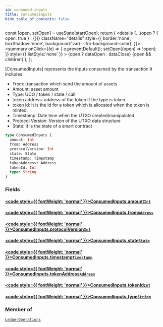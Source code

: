 ```yaml
---
id: consumed-inputs
title: ConsumedInputs
hide_table_of_contents: false
---
```







  const [open, setOpen] = useState(startOpen);
  return (
    <details {...(open ? { open: true } : {})} className="details" style={{ border:'none', boxShadow:'none', background:'var(--ifm-background-color)' }}>
      <summary
        onClick={(e) => {
          e.preventDefault();
          setOpen((open) => !open);
        }}
        style={{ listStyle:'none' }}
      >
      {open ? dataOpen : dataClose}
      </summary>
      {open && children}
    </details>
  );
};








[ConsumedInputs] represents the inputs consumed by the transaction
It includes:
- From: transaction which send the amount of assets
- Amount: asset amount
- Type: UCO / token / state / call
- token address: address of the token if the type is token
- token id: It is the id for a token which is allocated when the token is minted.
- Timestamp: Date time when the UTXO created/manipulated
- Protocol Version: Version of the UTXO data structure
- State: It is the state of a smart contract


```graphql
type ConsumedInputs {
  amount: Int
  from: Address
  protocolVersion: Int
  state: State
  timestamp: Timestamp
  tokenAddress: Address
  tokenId: Int
  type: String
}
```




### Fields

#### [<code style={{ fontWeight: 'normal' }}>ConsumedInputs.<b>amount</b></code>](#)<Bullet />[`Int`](/build/api/schema/scalars/int) <Badge class="badge badge--secondary" text="scalar"/> 
> 
> 
> 
> 

#### [<code style={{ fontWeight: 'normal' }}>ConsumedInputs.<b>from</b></code>](#)<Bullet />[`Address`](/build/api/schema/scalars/address) <Badge class="badge badge--secondary" text="scalar"/> 
> 
> 
> 
> 

#### [<code style={{ fontWeight: 'normal' }}>ConsumedInputs.<b>protocolVersion</b></code>](#)<Bullet />[`Int`](/build/api/schema/scalars/int) <Badge class="badge badge--secondary" text="scalar"/> 
> 
> 
> 
> 

#### [<code style={{ fontWeight: 'normal' }}>ConsumedInputs.<b>state</b></code>](#)<Bullet />[`State`](/build/api/schema/scalars/state) <Badge class="badge badge--secondary" text="scalar"/> 
> 
> 
> 
> 

#### [<code style={{ fontWeight: 'normal' }}>ConsumedInputs.<b>timestamp</b></code>](#)<Bullet />[`Timestamp`](/build/api/schema/scalars/timestamp) <Badge class="badge badge--secondary" text="scalar"/> 
> 
> 
> 
> 

#### [<code style={{ fontWeight: 'normal' }}>ConsumedInputs.<b>tokenAddress</b></code>](#)<Bullet />[`Address`](/build/api/schema/scalars/address) <Badge class="badge badge--secondary" text="scalar"/> 
> 
> 
> 
> 

#### [<code style={{ fontWeight: 'normal' }}>ConsumedInputs.<b>tokenId</b></code>](#)<Bullet />[`Int`](/build/api/schema/scalars/int) <Badge class="badge badge--secondary" text="scalar"/> 
> 
> 
> 
> 

#### [<code style={{ fontWeight: 'normal' }}>ConsumedInputs.<b>type</b></code>](#)<Bullet />[`String`](/build/api/schema/scalars/string) <Badge class="badge badge--secondary" text="scalar"/> 
> 
> 
> 
> 



### Member of

[`LedgerOperations`](/build/api/schema/objects/ledger-operations)  <Badge class="badge badge--secondary" text="object"/>

